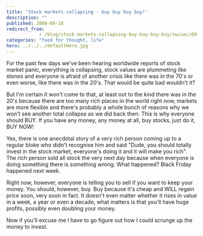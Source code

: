 ```yaml
---
title: 'Stock markets collapsing - buy buy buy buy!'
description: ""
published: 2008-09-18
redirect_from: 
            - /blog/stock-markets-collapsing-buy-buy-buy-buy/swizec/69
categories: "food for thought, life"
hero: ../../../defaultHero.jpg
---
```


For the past few days we've been hearing worldwide reports of stock market panic, everything is collapsing, stock values are plummeting like stones and everyone is afraid of another crisis like there was in the 70's or even worse, like there was in the 20's. That would be quite bad wouldn't it?

But I'm certain it won't come to that, at least not to the kind there was in the 20's because there are too many rich places in the world right now, markets are more flexible and there's probably a whole bunch of reasons why we won't see another total collapse as we did back then. This is why everyone should BUY. If you have any money, any money at all, buy stocks, just do it, BUY NOW!

Yes, there is one anecdotal story of a very rich person coming up to a regular bloke who didn't recognise him and said "Dude, you should totally invest in the stock market, everyone's doing it and it will make you rich". The rich person sold all stock the very next day because when everyone is doing something there is something wrong. What happened? Black Friday happened next week.

Right now, however, everyone is telling you to sell if you want to keep your money. You should, however, buy. Buy because it's cheap and WILL regain price soon, very soon in fact. It doesn't even matter whether it rises in value in a week, a year or even a decade, what matters is that you'll have huge profits, possibly even doubling your money.

Now if you'll excuse me I have to go figure out how I could scrunge up the money to invest.
